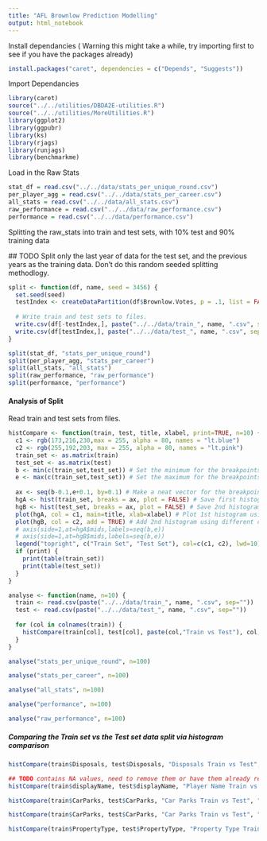 ---
title: "AFL Brownlow Prediction Modelling"
output: html_notebook
---

Install dependancies ( Warning this might take a while, try importing first to see if you have the packages already)
```{r}
install.packages("caret", dependencies = c("Depends", "Suggests"))
```


Import Dependancies
```{r}
library(caret)
source("../../utilities/DBDA2E-utilities.R") 
source("../../utilities/MoreUtilities.R")
library(ggplot2)
library(ggpubr)
library(ks)
library(rjags)
library(runjags)
library(benchmarkme)
```

Load in the Raw Stats
```{r}
stat_df = read.csv("../../data/stats_per_unique_round.csv")
per_player_agg = read.csv("../../data/stats_per_career.csv")
all_stats = read.csv("../../data/all_stats.csv")
raw_performance = read.csv("../../data/raw_performance.csv")
performance = read.csv("../../data/performance.csv")
```

Splitting the raw_stats into train and test sets, with 10% test and 90% training data

 ## TODO Split only the last year of data for the test set, and the previous years as the training data. Don't do this random seeded splitting methodlogy.
```{r}

split <- function(df, name, seed = 3456) {
  set.seed(seed)
  testIndex <- createDataPartition(df$Brownlow.Votes, p = .1, list = FALSE, times = 1)
  
  # Write train and test sets to files.
  write.csv(df[-testIndex,], paste("../../data/train_", name, ".csv", sep=""), row.names=FALSE)
  write.csv(df[testIndex,], paste("../../data/test_", name, ".csv", sep=""), row.names=FALSE)
}

split(stat_df, "stats_per_unique_round")
split(per_player_agg, "stats_per_career")
split(all_stats, "all_stats")
split(raw_performance, "raw_performance")
split(performance, "performance")
```

#### Analysis of Split
Read train and test sets from files.
```{r}
histCompare <- function(train, test, title, xlabel, print=TRUE, n=10) {
  c1 <- rgb(173,216,230,max = 255, alpha = 80, names = "lt.blue")
  c2 <- rgb(255,192,203, max = 255, alpha = 80, names = "lt.pink")
  train_set <- as.matrix(train)
  test_set <- as.matrix(test)
  b <- min(c(train_set,test_set)) # Set the minimum for the breakpoints
  e <- max(c(train_set,test_set)) # Set the maximum for the breakpoints
  
  ax <- seq(b-0.1,e+0.1, by=0.1) # Make a neat vector for the breakpoints
  hgA <- hist(train_set, breaks = ax, plot = FALSE) # Save first histogram data
  hgB <- hist(test_set, breaks = ax, plot = FALSE) # Save 2nd histogram data
  plot(hgA, col = c1, main=title, xlab=xlabel) # Plot 1st histogram using a transparent color
  plot(hgB, col = c2, add = TRUE) # Add 2nd histogram using different color
  # axis(side=1,at=hgA$mids,labels=seq(b,e))
  # axis(side=1,at=hgB$mids,labels=seq(b,e))
  legend("topright", c("Train Set", "Test Set"), col=c(c1, c2), lwd=10)
  if (print) {
    print(table(train_set))
    print(table(test_set))
  }
}

analyse <- function(name, n=10) {
  train <- read.csv(paste("../../data/train_", name, ".csv", sep=""))
  test <- read.csv(paste("../../data/test_", name, ".csv", sep=""))
  
  for (col in colnames(train)) {
    histCompare(train[col], test[col], paste(col,"Train vs Test"), col, FALSE, n)  
  }
}
```


```{r}
analyse("stats_per_unique_round", n=100)
```

```{r}
analyse("stats_per_career", n=100)
```

```{r}
analyse("all_stats", n=100)
```

```{r}
analyse("performance", n=100)
```

```{r}
analyse("raw_performance", n=100)
```


##### Comparing the Train set vs the Test set data split via histogram comparison
```{r}
histCompare(train$Disposals, test$Disposals, "Disposals Train vs Test", "Disposals")
```


```{r}
## TODO contains NA values, need to remove them or have them already removed.
histCompare(train$displayName, test$displayName, "Player Name Train vs Test", "Player Name")
```


```{r}
histCompare(train$CarParks, test$CarParks, "Car Parks Train vs Test", "Car Parks")
```


```{r}
histCompare(train$CarParks, test$CarParks, "Car Parks Train vs Test", "Car Parks")
```


```{r}
histCompare(train$PropertyType, test$PropertyType, "Property Type Train vs Test", "Property Type")
```




